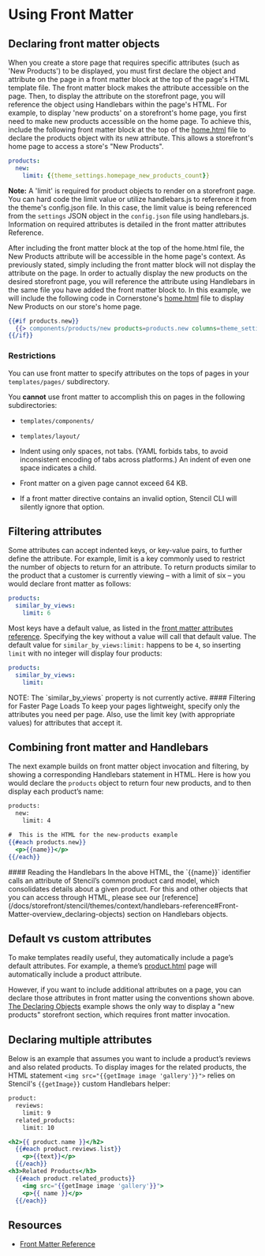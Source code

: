 
# Using Front Matter



## Declaring front matter objects

When you create a store page that requires specific attributes (such as 'New Products') to be displayed, you must first declare the object and attribute on the page in a front matter block at the top of the page's HTML template file. The front matter block makes the attribute accessible on the page. Then, to display the attribute on the storefront page, you will reference the object using Handlebars within the page's HTML.
For example, to display 'new products' on a storefront's home page, you first need to make new products accessible on the home page. To achieve this, include the following front matter block at the top of the [home.html](https://github.com/bigcommerce/cornerstone/blob/master/templates/pages/home.html) file to declare the products object with its new attribute. This allows a storefront's home page to access a store's "New Products".

```yml filename="Example: Declaring front matter objects" showLineNumbers
products:
  new:
    limit: {{theme_settings.homepage_new_products_count}}
```

**Note:** A 'limit' is required for product objects to render on a storefront page. You can hard code the limit value or utilize handlebars.js to reference it from the theme's config.json file. In this case, the limit value is being referenced from the `settings` JSON object in the `config.json` file using handlebars.js. Information on required attributes is detailed in the front matter attributes Reference.

After including the front matter block at the top of the home.html file, the New Products attribute will be accessible in the home page's context. As previously stated, simply including the front matter block will not display the attribute on the page. In order to actually display the new products on the desired storefront page, you will reference the attribute using Handlebars in the same file you have added the front matter block to.
In this example, we will include the following code in Cornerstone's [home.html](https://github.com/bigcommerce/cornerstone/blob/master/templates/pages/home.html) file to display New Products on our store's home page.

```handlebars filename="Example: New products" showLineNumbers
{{#if products.new}}
  {{> components/products/new products=products.new columns=theme_settings.homepage_new_products_column_count}}
{{/if}}
```

### Restrictions

You can use front matter to specify attributes on the tops of pages in your `templates/pages/` subdirectory.

You **cannot** use front matter to accomplish this on pages in the following subdirectories:
* `templates/components/`
* `templates/layout/`



* Indent using only spaces, not tabs. (YAML forbids tabs, to avoid inconsistent encoding of tabs across platforms.) An indent of even one space indicates a child.

* Front matter on a given page cannot exceed 64 KB.

* If a front matter directive contains an invalid option, Stencil CLI will silently ignore that option.

## Filtering attributes

Some attributes can accept indented keys, or key-value pairs, to further define the attribute. For example, limit is a key commonly used to restrict the number of objects to return for an attribute.
To return products similar to the product that a customer is currently viewing – with a limit of six – you would declare front matter as follows:

```yml filename="Example: Filtering attributes" showLineNumbers
products:
  similar_by_views:
    limit: 6
```

Most keys have a default value, as listed in the [front matter attributes reference](/docs/storefront/stencil/themes/context/frontmatter-reference). Specifying the key without a value will call that default value. The default value for `similar_by_views:limit:` happens to be `4`, so inserting `limit` with no integer will display four products:

```yml filename="Example: Filtering attributes" showLineNumbers
products:
  similar_by_views:
    limit:

```

<Callout type="info">
NOTE: The `similar_by_views` property is not currently active.
</Callout>

<Callout type="info">
  #### Filtering for Faster Page Loads
  To keep your pages lightweight, specify only the attributes you need per page. Also, use the limit key (with appropriate values) for attributes that accept it.
</Callout>


## Combining front matter and Handlebars

The next example builds on front matter object invocation and filtering, by showing a corresponding Handlebars statement in HTML. Here is how you would declare the `products` object to return four new products, and to then display each product’s name:

```handlebars filename="Handlebars and front matter" showLineNumbers
products:
  new:
    limit: 4

#  This is the HTML for the new-products example
{{#each products.new}}
  <p>{{name}}</p>
{{/each}}
```

<Callout type="info">
  #### Reading the Handlebars
  In the above HTML, the `{{name}}` identifier calls an attribute of Stencil’s common product card model, which consolidates details about a given product. For this and other objects that you can access through HTML, please see our [reference](/docs/storefront/stencil/themes/context/handlebars-reference#Front-Matter-overview_declaring-objects) section on Handlebars objects.
</Callout>


## Default vs custom attributes

To make templates readily useful, they automatically include a page’s default attributes. For example, a theme’s [product.html](https://github.com/bigcommerce/cornerstone/blob/master/templates/pages/product.html) page will automatically include a product attribute.

However, if you want to include additional attributes on a page, you can declare those attributes in front matter using the conventions shown above. [The Declaring Objects](#declaring-multiple-attributes) example shows the only way to display a "new products" storefront section, which requires front matter invocation.

## Declaring multiple attributes

Below is an example that assumes you want to include a product’s reviews and also related products. To display images for the related products, the HTML statement `<img src="{{getImage image 'gallery'}}">` relies on Stencil's `{{getImage}}` custom Handlebars helper:

```handlebars filename="Example: Declaring multiple attributes" showLineNumbers
product:
  reviews:
    limit: 9
  related_products:
    limit: 10

<h2>{{ product.name }}</h2>
  {{#each product.reviews.list}}
    <p>{{text}}</p>
  {{/each}}
<h3>Related Products</h3>
  {{#each product.related_products}}
    <img src="{{getImage image 'gallery'}}">
    <p>{{ name }}</p>
  {{/each}}
```

## Resources
* [Front Matter Reference](/docs/storefront/stencil/themes/context/frontmatter-reference)
